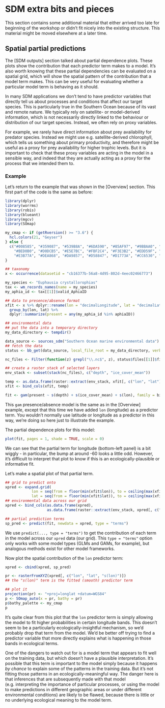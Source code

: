 # SDM extra bits and pieces

This section contains some additional material that either arrived too late for beginning of the workshop or didn't fit nicely into the existing structure. This material might be moved elsewhere at a later time.

## Spatial partial predictions

The [SDM outputs] section talked about partial dependence plots. These plots show the contribution that each predictor term makes to a model. It's also worth knowing that these partial dependencies can be evaluated on a spatial grid, which will show the spatial pattern of the contribution that a model term makes. This can be very useful for evaluating whether a particular model term is behaving as it should.

In many SDM applications we don't tend to have predictor variables that directly tell us about processes and conditions that affect our target species. This is particularly true in the Southern Ocean because of its vast and remote nature. We typically rely on satellite- or model-derived information, which is not necessarily directly linked to the behaviour or distribution of our target species. Instead, we often rely on proxy variables.

For example, we rarely have direct information about prey availability for predator species. Instead we might use e.g. satellite-derived chlorophyll, which tells us something about primary productivity, and therefore might be useful as a proxy for prey availability for higher trophic levels. But it is important to check that these proxy variables are acting in the model in a sensible way, and indeed that they are actually acting as a proxy for the process that we intended them to.

### Example

Let's return to the example that was shown in the [Overview] section. This first part of the code is the same as before:

```r
library(dplyr)
library(worrms)
library(robis)
library(blueant)
library(mgcv)
library(SOmap)

my_cmap <- if (getRversion() >= "3.6") {
  hcl.colors(21, "Geyser")
} else {
  c("#008585", "#359087", "#539B8A", "#6DA590", "#85AF97", "#9BBAA0", "#AEC4AA",
    "#BED0B0", "#D0DCB5", "#E5E7BC", "#FBF2C4", "#F3E3B2", "#EDD59F", "#E7C68C",
    "#E3B77A", "#DEA868", "#DA9857", "#D58847", "#D1773A", "#CC6530", "#C7522B")
}

## taxonomy
x <- occurrence(datasetid = "cb16377b-56a8-4d95-802d-4eec02466773")

my_species <- "Euphausia crystallorophias"
tax <- wm_records_names(name = my_species)
my_aphia_id <- tax[[1]]$valid_AphiaID

## data to presence/absence format
xfit <- x %>% dplyr::rename(lon = "decimalLongitude", lat = "decimalLatitude") %>%
  group_by(lon, lat) %>%
  dplyr::summarize(present = any(my_aphia_id %in% aphiaID))

## environmental data
## put the data into a temporary directory
my_data_directory <- tempdir()

data_source <- sources_sdm("Southern Ocean marine environmental data")
## fetch the data
status <- bb_get(data_source, local_file_root = my_data_directory, verbose = TRUE)

nc_files <- Filter(function(z) grepl("\\.nc$", z), status$files[[1]]$file)

## create a raster stack of selected layers
env_stack <- subset(stack(nc_files), c("depth", "ice_cover_mean"))

temp <- as.data.frame(raster::extract(env_stack, xfit[, c("lon", "lat")]))
xfit <- bind_cols(xfit, temp)

fit <- gam(present ~ s(depth) + s(ice_cover_mean) + s(lon), family = binomial, data = xfit) 

```

This `gam` presence/absence model is the same as in the [Overview] example, except that this time we have added `lon` (longitude) as a predictor term. You wouldn't normally use latitude or longitude as a predictor in this way, we're doing so here just to illustrate the example.

The partial dependence plots for this model:

```r
plot(fit, pages = 1, shade = TRUE, scale = 0)
```

We can see that the partial term for longitude (bottom-left panel) is a bit wiggly - in particular, the bump at around -60 looks a little odd. However, it's difficult to interpret that plot to know if this is an ecologically-plausible or informative fit.

Let's make a spatial plot of that partial term.

```r
## grid to predict onto
xpred <- expand.grid(
            lon = seq(from = floor(min(xfit$lon)), to = ceiling(max(xfit$lon)), by = 0.25),
            lat = seq(from = floor(min(xfit$lat)), to = ceiling(max(xfit$lat)), by = 0.25))
## environmental data across our grid
xpred <- bind_cols(as.data.frame(xpred),
                   as.data.frame(raster::extract(env_stack, xpred[, c("lon", "lat")])))

## partial prediction terms
sp_pred <- predict(fit, newdata = xpred, type = "terms")
```

We use `predict(..., type = "terms")` to get the contribution of each term in the model across our `xpred` data (our grid). This `type = "terms"` option only works with some model types (GLMs and GAMs, for example), but analogous methods exist for other model frameworks.

Now plot the spatial contribution of the `lon` predictor term:

```r
xpred <- cbind(xpred, sp_pred)

pr <- rasterFromXYZ(xpred[, c("lon", "lat", "s(lon)")])
## the "s(lon)" term is the fitted (smooth) predictor term

## plot it
projection(pr) <- "+proj=longlat +datum=WGS84"
p <- SOmap_auto(x = pr, bathy = pr)
p$bathy_palette <- my_cmap
p
```

It's quite clear from this plot that the `lon` predictor term is simply allowing the model to fit higher probabilities in certain longitude bands. This doesn't seem to be a particularly ecologically-insightful mechanism, so we'd probably drop that term from the model. We'd be better off trying to find a predictor variable that more directly explains what is happening in those bands in ecological terms.

One of the dangers to watch out for is a model term that appears to fit well on the training data, but which doesn't have a plausible interpretation. It's possible that this term is important to the model simply because it happens *by chance* to explain some of the patterns in the training data. But it's not fitting those patterns in an ecologically-meaningful way. The danger here is that inferences that are subsequently made with that model (e.g. interpreting the importance of particular processes, or using the model to make predictions in different geographic areas or under different environmental conditions) are likely to be flawed, because there is little or no underlying ecological meaning to the model term.
